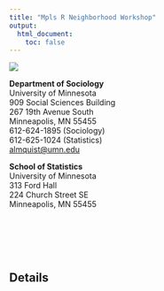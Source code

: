 ```yaml
---
title: "Mpls R Neighborhood Workshop"
output:
  html_document:
    toc: false
---
```


<div class ="wrapper">
<div class="left">
![](images/almquistHeadShot.jpg)
</div>

<div class="left">
<b>Department of Sociology</b> </br>
University of Minnesota<br/>
909 Social Sciences Building<br/>
267 19th Avenue South<br/>
Minneapolis, MN 55455 <br/>
612-624-1895 (Sociology)<br/> 
612-625-1024 (Statistics)<br/> 
<a href="mailto:email:almquist@umn.edu">almquist@umn.edu</a><br /> 
</div>

<div class="left">
<b>School of Statistics</b> <br/>
University of Minnesota <br/>
313 Ford Hall <br/>
224 Church Street SE <br/>
Minneapolis, MN 55455 <br/>
&nbsp;<br/>
&nbsp;<br/>
&nbsp;<br/>
</div>
</div>
<div class="wrapper">
&nbsp;<br/>
</div>

## Details